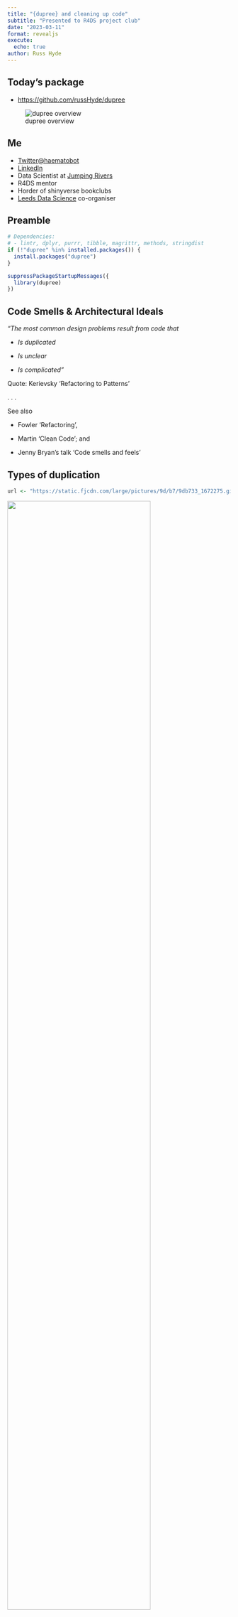 ```yaml
---
title: "{dupree} and cleaning up code"
subtitle: "Presented to R4DS project club"
date: "2023-03-11"
format: revealjs
execute: 
  echo: true
author: Russ Hyde
---
```


## Today's package

- [https://github.com/russHyde/dupree](https://github.com/russHyde/dupree)

![dupree overview](20230311-r4ds-dupree_figures/dupree-overview.png)

## Me

- [Twitter@haematobot](https://twitter.com/haematobot)
- [LinkedIn](https://www.linkedin.com/in/russ-hyde-681731257/)
- Data Scientist at [Jumping Rivers](https://www.jumpingrivers.com/)
- R4DS mentor
- Horder of shinyverse bookclubs
- [Leeds Data Science](https://www.meetup.com/leeds-data-science-meetup/) co-organiser

## Preamble

```r
# Dependencies:
# - lintr, dplyr, purrr, tibble, magrittr, methods, stringdist
if (!"dupree" %in% installed.packages()) {
  install.packages("dupree")
}

suppressPackageStartupMessages({
  library(dupree)
})
```

## Code Smells & Architectural Ideals

_"The most common design problems result from code that_

- _Is duplicated_

- _Is unclear_

- _Is complicated"_

Quote: Kerievsky 'Refactoring to Patterns'

. . .

See also

- Fowler 'Refactoring',

- Martin 'Clean Code'; and

- Jenny Bryan's talk 'Code smells and feels'

## Types of duplication

<!--
  perhaps move the types-of-duplication to more R-specific part
  later in the talk
  
  here mention why duplication happens:
  - copy/paste
  - accidental duplication (you/colleague don't realise that some function already exists)
  - well-written code should look uniform
-->

```r
url <- "https://static.fjcdn.com/large/pictures/9d/b7/9db733_1672275.gif"
```

![](`r url`){ width=80% }

- Trivial stuff (`library(dplyr)`)

- Copy/paste-driven development (similar logic & code)

- Functional duplication (same logic, different code)

- ? False duplication (different logic, similar code)

## How to detect duplication?

- Python
    - `pylint` (looks for identical _lines_ between files)

- Java / C++ / C# etc
    - lots of choice (code structure / identity)

- R: nothing for source code (AFAIK)

    - String / Sequence similarity: `stringdist`
    - Text analysis: `ropensci:textreuse`
    - (But tools like: `goodpractice`, `lintr`, `styler`, `cyclocomp`, `pkgnet`)

# `dupree`

## `dupree`

- [https://github.com/russHyde/dupree](https://github.com/russHyde/dupree)

- All community input is welcome

- Most data input is welcome:
    - sets of files (`dupree()`)
    - a directory (`dupree_dir()`)
    - or a package (`dupree_package()`)

## Duplication in a script {.smaller}

```r
my_script <- "duplication_heavy.R"
```

```r
#| echo = TRUE,
#| eval = FALSE,
#| file = my_script
```

## Duplication in a script (cont.)

```r
my_script <- "duplication_heavy.R"

# min_block_size:
# - used to prevent dupree analysing really small code blocks

dupree(my_script, min_block_size = 3) |>
  as_tibble() |>
  dplyr::select(-file_a, -file_b)
```


## Mechanics: Start ^[The steps presented have been reordered for clarity]

```r
#| eval: false
library(dplyr)
data(diamonds)

diamonds %>%
  filter(clarity %in% c("SI1", "SI2")) %>%
  group_by(color) %>%
  summarise(m_price = mean(price), sd_price = sd(price))

diamonds %>%
  filter(cut >= "Very Good") %>%
  group_by(color) %>%
  summarise(m_price = mean(price), sd_price = sd(price))
```

## Mechanics: Find Blocks

```r
#| eval: false
#| code-line-numbers: 1|2|4-7|9-12
library(dplyr) # Block 1
data(diamonds) # Block 2

diamonds %>% # Block 3
  filter(clarity %in% c("SI1", "SI2")) %>%
  group_by(color) %>%
  summarise(m_price = mean(price), sd_price = sd(price))

diamonds %>% # Block 4
  filter(cut >= "Very Good") %>%
  group_by(color) %>%
  summarise(m_price = mean(price), sd_price = sd(price))
```

## Mechanics: Drop Small Blocks

```r
#| eval: false
#| code-line-numbers: 1-2
# library(dplyr) -- removed
# data(diamonds) -- removed

diamonds %>% # Block 3
  filter(clarity %in% c("SI1", "SI2")) %>%
  group_by(color) %>%
  summarise(m_price = mean(price), sd_price = sd(price))

diamonds %>% # Block 4
  filter(cut >= "Very Good") %>%
  group_by(color) %>%
  summarise(m_price = mean(price), sd_price = sd(price))
```

## Mechanics: Drop Trivial Symbols

```r
#| eval: false
#| code-line-numbers: 4-7|9-12
# library(dplyr) -- removed
# data(diamonds) -- removed

diamonds %>%
  filter clarity %in% c "SI1" "SI2" %>%
  group_by color %>%
  summarise m_price mean price sd_price sd price

diamonds %>%
  filter cut >= "Very Good" %>%
  group_by color %>%
  summarise m_price mean price sd_price sd price
```

## Mechanics: Enumerate Symbols

```r
#| eval: false
#| code-line-numbers: 4-7|9-12
# library(dplyr) -- removed
# data(diamonds) -- removed

1 2
  3 4 5 6 7 8 2
  9 10 2
  11 12 13 14 15 16 14

1 2
  3 17 18 19 2
  9 10 2
  11 12 13 14 15 16 14
```

```
diamonds -> 1
%>% -> 2
and so on
```

## Mechanics: Align

```.r
# Longest common substring
1 2 3 4 5 6 7 8           2 9 10 2 11 12 13 14 15 16 14
| | |                     | | |  | |  |  |  |  |  |  |
1 2 3           17 18 19  2 9 10 2 11 12 13 14 15 16 14
```

```r
s1 <- c(1, 2, 3, 4, 5, 6, 7, 8, 2, 9, 10, 2, 11, 12, 13, 14, 15, 16, 14)
s2 <- c(1, 2, 3, 17, 18, 19, 2, 9, 10, 2, 11, 12, 13, 14, 15, 16, 14)

stringdist::seq_sim(
  list(s1), list(s2), method = "lcs"
)
```

## Duplication in a package

Downloaded the source code for `lintr` from github using {gert}.

```r
# temporary dir for storing `lintr`'s source code
lintr_path <- file.path("lintr")

if (! file.exists(lintr_path)){
  gert::git_clone(
    "https://github.com/r-lib/lintr",
    lintr_path
  )
}
```

## Duplication in a package (cont)

Ran dupree on `lintr`

```r
dups <- dupree::dupree_package(
  lintr_path, min_block_size = 40
)
```

```r
class(dups)
```

## Duplication in a package (cont)

```r
dup_df <- dupree::as_tibble(dups)
dup_df
```

## Duplication in a package (cont)

```r
ggplot2::qplot(
  x = seq(nrow(dup_df)), y = dup_df[["score"]],
  xlab = "Index",
  ylab = "Similarity score:\nversus closest matching block"
)
```

## Duplication in a package (cont) {.smaller}

```r
library(dplyr)

dup_df |>
  filter(score > 0.4 & file_a != file_b) |>
  mutate_at(c("file_a", "file_b"), basename) |>
  head()
```

## Visualisation of duplication results

We make a tidygraph structure from the similarity scores

```r
library(dplyr)
library(tidygraph)

dup_graph <- dup_df |>
  # keep code-block pairs with moderate similarity:
  filter(score > 0.4) |>
  transmute(
    # indicate code-blocks by filename and start-line
    from = paste(basename(file_a), line_a),
    to = paste(basename(file_b), line_b),
    type = "duplication",
    score = score
  ) |>
  as_tbl_graph() |>
  # distinguish the file each code block came from
  mutate(filename = gsub("(.*) \\d+$", "\\1", name))
```

## Visualisation of duplication results (cont)

```r
library(ggraph)

graph_image <- dup_graph |>
  ggraph(layout = "gem") +
  geom_edge_link(
    aes(colour = type, edge_width = score)
  ) +
  geom_node_point(
    aes(colour = filename), size = 4, show.legend = FALSE
  ) +
  theme_graph()
```

## Visualisation of duplication results (cont)

```r
graph_image
```

## Visualisation of duplication results (cont)

```r
graph_image +
  geom_node_text(aes(label = name), repel = TRUE)
```

## What's in a name?

::: {.incremental}

- dup

- r

- ee

- [dupree](https://en.wikipedia.org/wiki/Champion_Jack_Dupree)

:::
